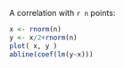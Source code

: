 A correlation with `r n` points:
```r
x <- rnorm(n)
y <- x/2+rnorm(n)
plot( x, y )
abline(coef(lm(y~x)))
```

